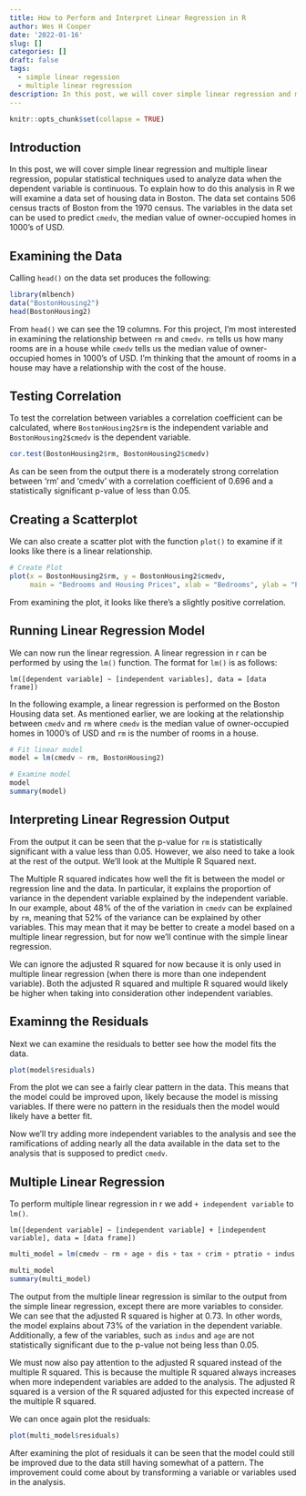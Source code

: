 ```yaml
---
title: How to Perform and Interpret Linear Regression in R
author: Wes H Cooper
date: '2022-01-16'
slug: []
categories: []
draft: false
tags:
  - simple linear regession
  - multiple linear regression
description: In this post, we will cover simple linear regression and multiple linear regression, popular statistical techniques used to analyze data when the dependent variable is continuous. To explain how to do this analysis in R we will examine a data set of housing data in Boston. The data set conains 506 census tracts of Boston from the 1970 census.
---
```



```r
knitr::opts_chunk$set(collapse = TRUE)

```
## Introduction

In this post, we will cover simple linear regression and multiple linear regression, popular statistical techniques used to analyze data when the dependent variable is continuous. To explain how to do this analysis in R we will examine a data set of housing data in Boston. The data set contains 506 census tracts of Boston from the 1970 census. The variables in the data set can be used to predict `cmedv`, the median value of owner-occupied homes in 1000's of USD.

## Examining the Data 

Calling `head()` on the data set produces the following:

```r
library(mlbench)
data("BostonHousing2")
head(BostonHousing2)

```

From `head()` we can see the 19 columns. For this project, I'm most interested in examining the relationship between `rm` and `cmedv`. `rm` tells us how many rooms are in a house while `cmedv` tells us the median value of owner-occupied homes in 1000's of USD. I'm thinking that the amount of rooms in a house may have a relationship with the cost of the house.

## Testing Correlation

To test the correlation between variables a correlation coefficient can be calculated, where `BostonHousing2$rm` is the independent variable and `BostonHousing2$cmedv` is the dependent variable.

```r

cor.test(BostonHousing2$rm, BostonHousing2$cmedv)

```

As can be seen from the output there is a moderately strong correlation between 'rm' and 'cmedv' with a correlation coefficient of 0.696 and a statistically significant p-value of less than 0.05.

## Creating a Scatterplot

We can also create a scatter plot with the function `plot()` to examine if it looks like there is a linear relationship. 

```r
# Create Plot
plot(x = BostonHousing2$rm, y = BostonHousing2$cmedv, 
     main = "Bedrooms and Housing Prices", xlab = "Bedrooms", ylab = "Prices")
```

From examining the plot, it looks like there's a slightly positive correlation.


## Running Linear Regression Model

We can now run the linear regression. A linear regression in r can be performed by using the `lm()` function. The format for `lm()` is as follows:

`lm([dependent variable] ~ [independent variables], data = [data frame])`

In the following example, a linear regression is performed on the Boston Housing data set. As mentioned earlier, we are looking at the relationship between `cmedv` and `rm` where `cmedv` is the median value of owner-occupied homes in 1000's of USD and `rm` is the number of rooms in a house.

```r
# Fit linear model
model = lm(cmedv ~ rm, BostonHousing2)

# Examine model
model
summary(model)
```

## Interpreting Linear Regression Output

From the output it can be seen that the p-value for `rm` is statistically significant with a value less than 0.05. However, we also need to take a look at the rest of the output. We'll look at the Multiple R Squared next. 

The Multiple R squared indicates how well the fit is between the model or regression line and the data. In particular, it explains the proportion of variance in the dependent variable explained by the independent variable. In our example, about 48% of the of the variation in `cmedv` can be explained by `rm`, meaning that 52% of the variance can be explained by other variables. This may mean that it may be better to create a model based on a multiple linear regression, but for now we'll continue with the simple linear regression.

We can ignore the adjusted R squared for now because it is only used in multiple linear regression (when there is more than one independent variable). Both the adjusted R squared and multiple R squared would likely be higher when taking into consideration other independent variables.

## Examinng the Residuals

Next we can examine the residuals to better see how the model fits the data.

```r
plot(model$residuals)
```

From the plot we can see a fairly clear pattern in the data. This means that the model could be improved upon, likely because the model is missing variables. If there were no pattern in the residuals then the model would likely have a better fit.

Now we'll try adding more independent variables to the analysis and see the ramifications of adding nearly all the data available in the data set to the analysis that is supposed to predict `cmedv`.

## Multiple  Linear Regression

To perform multiple linear regression in r we add `+ independent variable` to `lm()`.

`lm([dependent variable] ~ [independent variable] + [independent variable], data = [data frame])`


```r
multi_model = lm(cmedv ~ rm + age + dis + tax + crim + ptratio + indus + rad + lstat + b + nox, BostonHousing2)

multi_model
summary(multi_model)
```

The output from the multiple linear regression is similar to the output from the simple linear regression, except there are more variables to consider. We can see that the adjusted R squared is higher at 0.73. In other words, the model explains about 73% of the variation in the dependent variable. Additionally, a few of the variables, such as `indus` and `age` are not statistically significant due to the p-value not being less than 0.05.

We must now also pay attention to the adjusted R squared instead of the multiple R squared. This is because the multiple R squared always increases when more independent variables are added to the analysis. The adjusted R squared is a version of the R squared adjusted for this expected increase of the multiple R squared.

We can once again plot the residuals:

```r
plot(multi_model$residuals)
```

After examining the plot of residuals it can be seen that the model could still be improved due to the data still having somewhat of a pattern. The improvement could come about by transforming a variable or variables used in the analysis.

